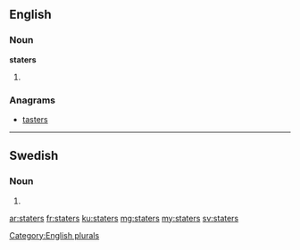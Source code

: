 ==English==

===Noun===
'''staters'''

# {{plural of|[[stater]]}}

===Anagrams===
* [[tasters#English|tasters]]

[[Category:English plurals]]

----

==Swedish==

===Noun===
{{head|sv|noun form}}

# {{sv-noun-form-indef-gen-pl|stat}}

[[ar:staters]]
[[fr:staters]]
[[ku:staters]]
[[mg:staters]]
[[my:staters]]
[[sv:staters]]